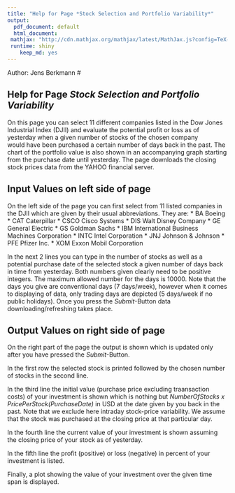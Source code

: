 ```yaml
---
title: "Help for Page *Stock Selection and Portfolio Variability*"
output:
  pdf_document: default
  html_document:
 mathjax: "http://cdn.mathjax.org/mathjax/latest/MathJax.js?config=TeX-AMS-MML_HTMLorMML"
 runtime: shiny
    keep_md: yes
---
```

Author: Jens Berkmann
#<!-- setwd("C:/Users/jb/gitrepos/RegressionMethods/") -->

## Help for Page *Stock Selection and Portfolio Variability*
On this page you can select 11 different companies listed in
the Dow Jones Industrial Index (DJII) and evaluate the potential profit or loss as of yesterday when a given number of stocks of the chosen company  
would have been purchased a certain number of days back in the past.
The chart of the portfolio value is also shown in an accompanying graph starting from the purchase date until yesterday. 
The page downloads the closing stock prices data from the YAHOO financial server. 





## Input Values on left side of page
On the left side of the page you can first select from 11 listed companies
in the DJII which are given by their usual abbreviations. They are:
* BA  Boeing 
* CAT Caterpillar
* CSCO Cisco Systems
* DIS Walt Disney Company
* GE General Electric
* GS    Goldman Sachs 
* IBM    International Business Machines Corporation
* INTC    Intel Corporation
* JNJ    Johnson & Johnson
* PFE    Pfizer Inc.
* XOM    Exxon Mobil Corporation

In the next 2 lines you can type in the number of stocks as well as a potential purchase date of the selected stock a given number of days back in time from yesterday.
Both numbers given clearly need to be positive integers. The maximum allowed number for the days is 10000.
Note that the days you give are conventional days (7 days/week), however when it comes to displaying of data, only trading days are depicted (5 days/week if no public holidays).
Once you press the *Submit*-Button data downloading/refreshing takes place.


## Output Values on right side of page

On the right part of the page the output is shown which is updated only after you have pressed the *Submit*-Button.

In the first row the selected stock is printed followed by the chosen number of stocks in the second line.

In the third line the initial value 
(purchase price excluding traansaction costs)
of your investment is shown which is nothing but
*NumberOfStocks x PricePerStock(PurchaseDate)* in USD at the date given by you back in the past. Note that we exclude here intraday stock-price variability. We assume
that the stock was purchased at the closing price at that particular day.

In the fourth line the current value of your investment is shown assuming 
the closing price of your stock as of yesterday.

In the fifth line the profit (positive) or loss (negative) in percent of your investment is listed.

Finally, a plot showing the value of your investment over the given time span is displayed.
